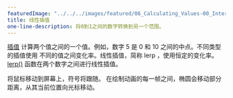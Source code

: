 ---
featuredImage: "../../../images/featured/06_Calculating_Values-00_Interpolate-thumbnail.png"
title: 线性插值
one-line-description: 将0到1之间的数字转换到另一个范围。
---

<a href="https://developer.mozilla.org/en-US/docs/Glossary/Interpolation" target="_blank">插值</a>
计算两个值之间的一个值。例如，数字 5 是 0 和 10 之间的中点。不同类型的插值使用
不同的值之间变化率。线性插值，简称 lerp ，使用恒定的变化率。<a href="https://p5js.org/reference/#/p5/lerp" target="_blank">lerp()</a>
函数在两个数字之间进行线性插值。

将鼠标移动到屏幕上，符号将跟随。
在绘制动画的每一帧之间，椭圆会移动部分距离，从其当前位置向光标移动。
